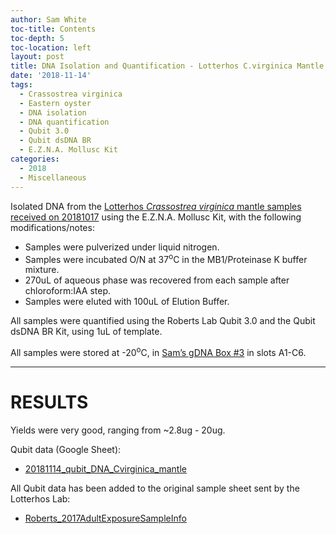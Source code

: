 ```yaml
---
author: Sam White
toc-title: Contents
toc-depth: 5
toc-location: left
layout: post
title: DNA Isolation and Quantification - Lotterhos C.virginica Mantle DNA
date: '2018-11-14'
tags:
  - Crassostrea virginica
  - Eastern oyster
  - DNA isolation
  - DNA quantification
  - Qubit 3.0
  - Qubit dsDNA BR
  - E.Z.N.A. Mollusc Kit
categories:
  - 2018
  - Miscellaneous
---
```

Isolated DNA from the [Lotterhos _Crassostrea virginica_ mantle samples received on 20181017](https://robertslab.github.io/sams-notebook/posts/2018/2018-10-17-samples-received-crassostrea-virginica-eastern-oyster-tissue-from-lotterhos-lab-northeastern-university/) using the E.Z.N.A. Mollusc Kit, with the following modifications/notes:

- Samples were pulverized under liquid nitrogen.
- Samples were incubated O/N at 37<sup>o</sup>C in the MB1/Proteinase K buffer mixture.
- 270uL of aqueous phase was recovered from each sample after chloroform:IAA step.
- Samples were eluted with 100uL of Elution Buffer.

All samples were quantified using the Roberts Lab Qubit 3.0 and the Qubit dsDNA BR Kit, using 1uL of template.

All samples were stored at -20<sup>o</sup>C, in [Sam's gDNA Box #3](https://docs.google.com/spreadsheets/d/16n4LzVNXrMd3fYRHN4UR4CQ67yRXwlJfDiAmbxD284g/edit?usp=sharing) in slots A1-C6.

---

# RESULTS

Yields were very good, ranging from ~2.8ug - 20ug.

Qubit data (Google Sheet):

- [20181114_qubit_DNA_Cvirginica_mantle](https://docs.google.com/spreadsheets/d/1tYDPX84Yx9g0NfdLkcmtsVBKaLgbMkMNHX4UYBILWhQ/edit?usp=sharing)

All Qubit data has been added to the original sample sheet sent by the Lotterhos Lab:

- [Roberts_2017AdultExposureSampleInfo](https://docs.google.com/spreadsheets/d/1cDLmp6jKf37gnPTwHDR07dNt-t3_jzGE2TC2afagouM/edit?usp=sharing)
